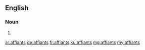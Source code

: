 ==English==

===Noun===
{{head|en|noun plural form}}

# {{plural of|affiant|lang=en}}

[[ar:affiants]]
[[de:affiants]]
[[fr:affiants]]
[[ku:affiants]]
[[mg:affiants]]
[[my:affiants]]
